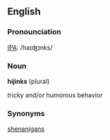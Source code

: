==English==
===Pronounciation===
[[IPA]]: /haɪʤɪnks/
===Noun===
'''hijinks''' (plural)

tricky and/or humorous behavior
===Synonyms===
[[shenanigans]]